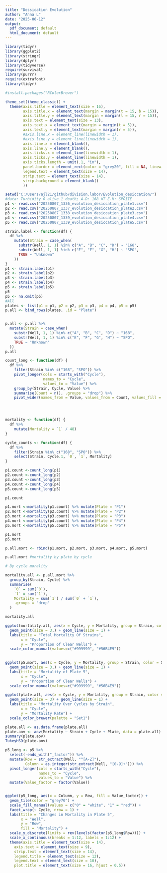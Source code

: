 ```yaml
---
title: "Dessication Evolution"
author: "Anna L"
date: "2025-06-12"
output:
  pdf_document: default
  html_document: default
---
```


```r
library(tidyr)
library(ggplot2)
library(stringr)
library(dplyr)
library(tidyverse)
require(survival)
library(purrr)
require(extrafont)
library(tidyr)

#install.packages("RColorBrewer")

theme_set(theme_classic() +
  theme(axis.title = element_text(size = 16),
        axis.title.x = element_text(margin = margin(t = 15, b = 15)),
        axis.title.y = element_text(margin = margin(l = 15, r = 15)),
        axis.text = element_text(size = 13),
        axis.text.x = element_text(margin = margin(t = 5)),
        axis.text.y = element_text(margin = margin(r = 5)),
        #axis.line.x = element_line(linewidth = 1),
        #axis.line.y = element_line(linewidth = 1),
        axis.line.x = element_blank(),
        axis.line.y = element_blank(),
        axis.ticks.x = element_line(linewidth = 1),
        axis.ticks.y = element_line(linewidth = 1),
        axis.ticks.length = unit(.1, "in"),
        panel.border = element_rect(color = "grey20", fill = NA, linewidth = 1.5),
        legend.text = element_text(size = 14),
        strip.text = element_text(size = 14),
        strip.background = element_blank()
        ))
```

```r
setwd("C:/Users/ajl21/github/division.labor/Evolution_desiccation/")
#data: Turbidity 0 alive 1 death; A-D: 168 WT E-H: SPOIIE
p1 <- read.csv("20250807_1336_evolution_desiccation_plate1.csv")
p2 <- read.csv("20250807_1337_evolution_desiccation_plate2.csv")
p3 <- read.csv("20250807_1338_evolution_desiccation_plate3.csv")
p4 <- read.csv("20250807_1339_evolution_desiccation_plate4.csv")
p5 <- read.csv("20250807_1339_evolution_desiccation_plate5.csv")

strain.label <- function(df) {
  df %>%
    mutate(Strain = case_when(
      substr(Well, 1, 1) %in% c("A", "B", "C", "D") ~ "168",
      substr(Well, 1, 1) %in% c("E", "F", "G", "H") ~ "SPO",
      TRUE ~ "Unknown"
    ))
}
p1 <- strain.label(p1)
p2 <- strain.label(p2)
p3 <- strain.label(p3)
p4 <- strain.label(p4)
p5 <- strain.label(p5)
p5
p5 <- na.omit(p5)
#All
plates <- list(p1 = p1, p2 = p2, p3 = p3, p4 = p4, p5 = p5)
p.all <- bind_rows(plates, .id = "Plate")


p.all <- p.all %>%
  mutate(Strain = case_when(
    substr(Well, 1, 1) %in% c("A", "B", "C", "D") ~ "168",
    substr(Well, 1, 1) %in% c("E", "F", "G", "H") ~ "SPO",
    TRUE ~ "Unknown"
  ))
p.all

```


```r
count_long <- function(df) {
  df %>%
    filter(Strain %in% c("168", "SPO")) %>%
    pivot_longer(cols = starts_with("Cycle"),
                 names_to = "Cycle",
                 values_to = "Value") %>%
    group_by(Strain, Cycle, Value) %>%
    summarise(Count = n(), .groups = "drop") %>%
    pivot_wider(names_from = Value, values_from = Count, values_fill = 0) }




mortality <- function(df) {
  df %>%
    mutate(Mortality = `1` / 48)
}

cycle_counts <- function(df) {
  df %>%
    filter(Strain %in% c("168", "SPO")) %>%
    select(Strain, Cycle.1, `0`, `1`, Mortality)
}
```


```r
p1.count <-count_long(p1)
p2.count <-count_long(p2)
p3.count <-count_long(p3)
p4.count <-count_long(p4)
p5.count <-count_long(p5)

p1.count

p1.mort <-mortality(p1.count) %>% mutate(Plate = "P1")
p2.mort <-mortality(p2.count) %>% mutate(Plate = "P2")
p3.mort <-mortality(p3.count) %>% mutate(Plate = "P3")
p4.mort <-mortality(p4.count) %>% mutate(Plate = "P4")
p5.mort <-mortality(p5.count) %>% mutate(Plate = "P5")

p1.mort
p5.mort

p.all.mort <- rbind(p1.mort, p2.mort, p3.mort, p4.mort, p5.mort)

p.all.mort #mortality by plate by cycle

# By cycle morality 

mortality.all <- p.all.mort %>%
  group_by(Strain, Cycle) %>%
  summarise(
    `0` = sum(`0`),
    `1` = sum(`1`),
    Mortality = sum(`1`) / sum(`0` + `1`),
    .groups = "drop"
  )

mortality.all
```





```r
ggplot(mortality.all, aes(x = Cycle, y = Mortality, group = Strain, color = Strain)) +
  geom_point(size = 3,) + geom_line(size = 1) +
  labs(title = "Total Mortality Of Strains",
       x = "Cycle",
       y = "Proportion of Clear Wells") +
  scale_color_manual(values=c("#999999", "#56B4E9"))
  
```

```r
ggplot(p5.mort, aes(x = Cycle, y = Mortality, group = Strain, color = Strain)) +
  geom_point(size = 3,) + geom_line(size = 1) +
  labs(title = "Mortality of Plate 5",
       x = "Cycle",
       y = "Proportion of Clear Wells") +
  scale_color_manual(values=c("#999999", "#56B4E9"))
```


```r
ggplot(plate.all, aes(x = Cycle, y = Mortality, group = Strain, color = Plate, shape = Strain)) +
  geom_point(size = 3) + geom_line(size = 1) +
  labs(title = "Mortality Over Cycles by Strain",
       x = "Cycle",
       y = "Mortality Rate") +
  scale_color_brewer(palette = "Set1")
```



```r
plate.all <- as.data.frame(plate.all)
plate.aov <- aov(Mortality ~ Strain + Cycle + Plate, data = plate.all)
summary(plate.aov)
TukeyHSD(plate.aov)
```


```r
p5_long <- p5 %>%
  select(-ends_with("_factor")) %>%  
  mutate(Row = str_extract(Well, "^[A-Z]"),
         Column = as.integer(str_extract(Well, "[0-9]+"))) %>%
  pivot_longer(cols = starts_with("Cycle"),
               names_to = "Cycle",
               values_to = "Value") %>%
  mutate(Value_factor = factor(Value))  


ggplot(p5_long, aes(x = Column, y = Row, fill = Value_factor)) +
  geom_tile(color = "grey70") +
  scale_fill_manual(values = c("0" = "white", "1" = "red")) +  
  facet_wrap(~ Cycle, nrow = 1) +  
  labs(title = "Changes in Mortality in Plate 5",
       x = "Well",
       y = "Row",
       fill = "Mortality") +
  scale_y_discrete(limits = rev(levels(factor(p5_long$Row)))) +
  scale_x_continuous(breaks = 1:12, labels = 1:12) +
  theme(axis.title = element_text(size = 14),       
    axis.text = element_text(size = 9),        
    strip.text = element_text(size = 14),       
    legend.title = element_text(size = 12),     
    legend.text = element_text(size = 10),      
    plot.title = element_text(size = 16, hjust = 0.5))
```

